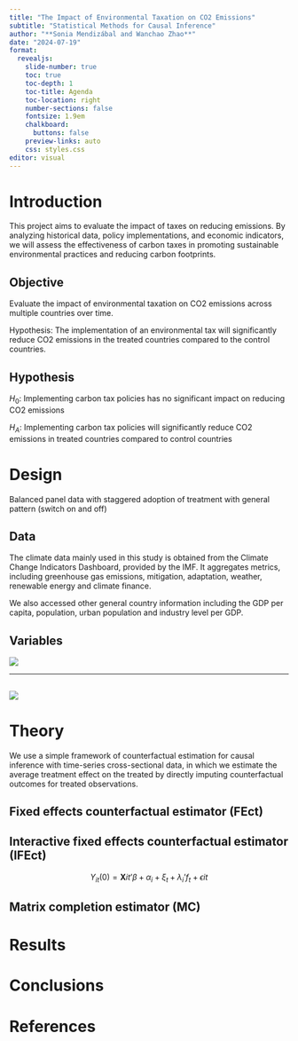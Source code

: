 ```yaml
---
title: "The Impact of Environmental Taxation on CO2 Emissions"
subtitle: "Statistical Methods for Causal Inference"
author: "**Sonia Mendizábal and Wanchao Zhao**"
date: "2024-07-19"
format: 
  revealjs:
    slide-number: true
    toc: true
    toc-depth: 1
    toc-title: Agenda
    toc-location: right
    number-sections: false
    fontsize: 1.9em
    chalkboard: 
      buttons: false
    preview-links: auto
    css: styles.css
editor: visual
---
```


# Introduction

This project aims to evaluate the impact of taxes on reducing emissions. By analyzing historical data, policy implementations, and economic indicators, we will assess the effectiveness of carbon taxes in promoting sustainable environmental practices and reducing carbon footprints.

## Objective

Evaluate the impact of environmental taxation on CO2 emissions across multiple countries over time.

Hypothesis: The implementation of an environmental tax will significantly reduce CO2 emissions in the treated countries compared to the control countries.

## Hypothesis

$H_0$: Implementing carbon tax policies has no significant impact on reducing CO2 emissions

$H_A$: Implementing carbon tax policies will significantly reduce CO2 emissions in treated countries compared to control countries

# Design

Balanced panel data with staggered adoption of treatment with general pattern (switch on and off)

## Data

The climate data mainly used in this study is obtained from the Climate Change Indicators Dashboard, provided by the IMF. It aggregates metrics, including greenhouse gas emissions, mitigation, adaptation, weather, renewable energy and climate finance.

We also accessed other general country information including the GDP per capita, population, urban population and industry level per GDP.

## Variables


![](/figures/panelview_outcome_wgrl.png)

---

![](/figures/panelview_treatment_wgrl.png)
---

# Theory

We use a simple framework of counterfactual estimation for causal inference with time-series cross-sectional data, in which we estimate the average treatment effect on the treated by directly imputing counterfactual outcomes for treated observations.

## Fixed effects counterfactual estimator (FEct)

## Interactive fixed effects counterfactual estimator (IFEct)

$$
Y_{it}(0) = \mathbf{X}{it}’\beta + \alpha_i + \xi_t + \lambda_i’ f_t + \epsilon{it}
$$

## Matrix completion estimator (MC)

# Results

# Conclusions

# References
